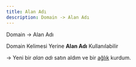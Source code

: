 ```yaml
---
title: Alan Adı
description: Domain -> Alan Adı
---
```


Domain -> Alan Adı

Domain Kelimesi Yerine **Alan Adı** Kullanılabilir

-> Yeni bir *alan adı* satın aldım ve bir [ağlık](https://onrirr.github.io/tonga/yazilim/ağlık) kurdum.
